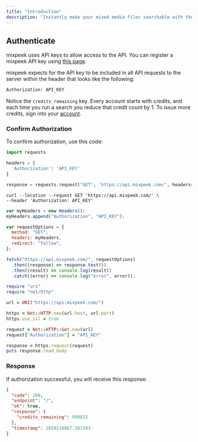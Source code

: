 ```yaml
---
title: "Introduction"
description: "Instantly make your mixed media files searchable with the mixpeek API."
---
```


## Authenticate

mixpeek uses API keys to allow access to the API. You can register a mixpeek API key using [this page](https://dash.mixpeek.com/).

mixpeek expects for the API key to be included in all API requests to the server within the header that looks like the following:

```bash
Authorization: API_KEY
```

Notice the `credits_remaining` key. Every account starts with credits, and each time you run a search you reduce that credit count by 1. To issue more credits, sign into your [account](https://dash.mixpeek.com/).

### Confirm Authorization

To confirm authorization, use this code:

<CodeGroup>

```python Python
import requests

headers = {
  'Authorization': 'API_KEY'
}

response = requests.request("GET", 'https://api.mixpeek.com/', headers=headers)
```

```shell shell
curl --location --request GET 'https://api.mixpeek.com/' \
--header 'Authorization: API_KEY'
```

```javascript JavaScript
var myHeaders = new Headers();
myHeaders.append("Authorization", "API_KEY");

var requestOptions = {
  method: "GET",
  headers: myHeaders,
  redirect: "follow",
};

fetch("https://api.mixpeek.com/", requestOptions)
  .then((response) => response.text())
  .then((result) => console.log(result))
  .catch((error) => console.log("error", error));
```

```ruby Ruby
require "uri"
require "net/http"

url = URI("https://api.mixpeek.com/")

https = Net::HTTP.new(url.host, url.port)
https.use_ssl = true

request = Net::HTTP::Get.new(url)
request["Authorization"] = "API_KEY"

response = https.request(request)
puts response.read_body
```

</CodeGroup>

### Response

If authorization successful, you will receive this response:

```json
{
  "code": 200,
  "endpoint": "/",
  "ok": true,
  "response": {
    "credits_remaining": 999832
  },
  "timestamp": 1659218867.561593
}
```
